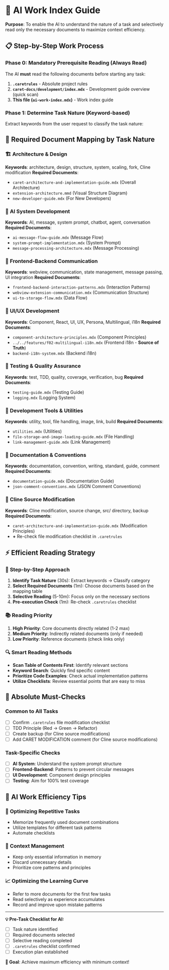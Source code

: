 # 🤖 AI Work Index Guide

**Purpose**: To enable the AI to understand the nature of a task and selectively read only the necessary documents to maximize context efficiency.

## 📋 **Step-by-Step Work Process**

### Phase 0: Mandatory Prerequisite Reading (Always Read)

The AI **must** read the following documents before starting any task:

1. **`.caretrules`** - Absolute project rules
2. **`caret-docs/development/index.mdx`** - Development guide overview (quick scan)
3. **This file (`ai-work-index.mdx`)** - Work index guide

### Phase 1: Determine Task Nature (Keyword-based)

Extract keywords from the user request to classify the task nature:

## 🎯 **Required Document Mapping by Task Nature**

### 🏗️ **Architecture & Design**

**Keywords**: architecture, design, structure, system, scaling, fork, Cline modification
**Required Documents**:

- `caret-architecture-and-implementation-guide.mdx` (Overall Architecture)
- `extension-architecture.mmd` (Visual Structure Diagram)
- `new-developer-guide.mdx` (For New Developers)

### 🤖 **AI System Development**

**Keywords**: AI, message, system prompt, chatbot, agent, conversation
**Required Documents**:

- `ai-message-flow-guide.mdx` (Message Flow)
- `system-prompt-implementation.mdx` (System Prompt)
- `message-processing-architecture.mdx` (Message Processing)

### 🔄 **Frontend-Backend Communication**

**Keywords**: webview, communication, state management, message passing, UI integration
**Required Documents**:

- `frontend-backend-interaction-patterns.mdx` (Interaction Patterns)
- `webview-extension-communication.mdx` (Communication Structure)
- `ui-to-storage-flow.mdx` (Data Flow)

### 🎨 **UI/UX Development**

**Keywords**: Component, React, UI, UX, Persona, Multilingual, i18n
**Required Documents**:

- `component-architecture-principles.mdx` (Component Principles)
- `../../features/f02-multilingual-i18n.mdx` (Frontend i18n - **Source of Truth**)
- `backend-i18n-system.mdx` (Backend i18n)

### 🧪 **Testing & Quality Assurance**

**Keywords**: test, TDD, quality, coverage, verification, bug
**Required Documents**:

- `testing-guide.mdx` (Testing Guide)
- `logging.mdx` (Logging System)

### 🔧 **Development Tools & Utilities**

**Keywords**: utility, tool, file handling, image, link, build
**Required Documents**:

- `utilities.mdx` (Utilities)
- `file-storage-and-image-loading-guide.mdx` (File Handling)
- `link-management-guide.mdx` (Link Management)

### 📖 **Documentation & Conventions**

**Keywords**: documentation, convention, writing, standard, guide, comment
**Required Documents**:

- `documentation-guide.mdx` (Documentation Guide)
- `json-comment-conventions.mdx` (JSON Comment Conventions)

### 🚨 **Cline Source Modification**

**Keywords**: Cline modification, source change, src/ directory, backup
**Required Documents**:

- `caret-architecture-and-implementation-guide.mdx` (Modification Principles)
- **+** Re-check file modification checklist in `.caretrules`

## ⚡ **Efficient Reading Strategy**

### 🎯 **Step-by-Step Approach**

1. **Identify Task Nature** (30s): Extract keywords → Classify category
2. **Select Required Documents** (1m): Choose documents based on the mapping table
3. **Selective Reading** (5-10m): Focus only on the necessary sections
4. **Pre-execution Check** (1m): Re-check `.caretrules` checklist

### 📚 **Reading Priority**

1. **High Priority**: Core documents directly related (1-2 max)
2. **Medium Priority**: Indirectly related documents (only if needed)
3. **Low Priority**: Reference documents (check links only)

### 🔍 **Smart Reading Methods**

- **Scan Table of Contents First**: Identify relevant sections
- **Keyword Search**: Quickly find specific content
- **Prioritize Code Examples**: Check actual implementation patterns
- **Utilize Checklists**: Review essential points that are easy to miss

## 🚨 **Absolute Must-Checks**

### Common to All Tasks

- [ ] Confirm `.caretrules` file modification checklist
- [ ] TDD Principle (Red → Green → Refactor)
- [ ] Create backup (for Cline source modifications)
- [ ] Add CARET MODIFICATION comment (for Cline source modifications)

### Task-Specific Checks

- [ ] **AI System**: Understand the system prompt structure
- [ ] **Frontend-Backend**: Patterns to prevent circular messages
- [ ] **UI Development**: Component design principles
- [ ] **Testing**: Aim for 100% test coverage

## 🎁 **AI Work Efficiency Tips**

### 🔄 **Optimizing Repetitive Tasks**

- Memorize frequently used document combinations
- Utilize templates for different task patterns
- Automate checklists

### 🎯 **Context Management**

- Keep only essential information in memory
- Discard unnecessary details
- Prioritize core patterns and principles

### 📈 **Optimizing the Learning Curve**

- Refer to more documents for the first few tasks
- Read selectively as experience accumulates
- Record and improve upon mistake patterns

---

**💡 Pre-Task Checklist for AI:**

- [ ] Task nature identified
- [ ] Required documents selected
- [ ] Selective reading completed
- [ ] `.caretrules` checklist confirmed
- [ ] Execution plan established

**🎯 Goal**: Achieve maximum efficiency with minimum context!
